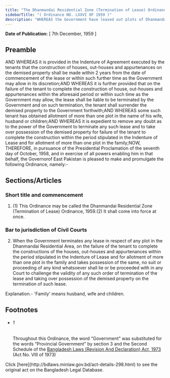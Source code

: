 ```yaml
---
title: "The Dhanmandai Residential Zone (Termination of Lease) Ordinance, 1959 (East Pakistan Ordinance)"
sidebarTitle: "( Ordinance NO. LXXVI OF 1959 )"
description: "WHEREAS the Government have leased out plots of Dhanmandai Residential Area to the tenants on terms and conditions set forth in the Standard Agreement for Dhanmandai Residential Area;1♣"
---
```


**Date of Publication:** [ 7th December, 1959 ]

## Preamble

AND WHEREAS it is provided in the Indenture of Agreement executed by the tenants that the construction of houses, out-houses and appurtenances on the demised property shall be made within 2 years from the date of commencement of the lease or within such further time as the Government may allow in its discretion;AND WHEREAS it is further provided that on the failure of the tenant to complete the construction of house, out-houses and appurtenances within the aforesaid period or within such time as the Government may allow, the lease shall be liable to be terminated by the Government and on such termination, the tenant shall surrender the demised property to the Government forthwith;AND WHEREAS some such tenant has obtained allotment of more than one plot in the name of his wife, husband or children;AND WHEREAS it is expedient to remove any doubt as to the power of the Government to terminate any such lease and to take over possession of the demised property for failure of the tenant to complete the construction within the period stipulated in the Indenture of Lease and for allotment of more than one plot in the family;NOW, THEREFORE, in pursuance of the Presidential Proclamation of the seventh day of October, 1958, and in exercise of all powers enabling him in that behalf, the Governorof East Pakistan is pleased to make and promulgate the following Ordinance, namely:-

## Sections/Articles

### Short title and commencement

1. (1) This Ordinance may be called the Dhanmandai Residential Zone (Termination of Lease) Ordinance, 1959.(2) It shall come into force at once.

### Bar to jurisdiction of Civil Courts

2. When the Government terminates any lease in respect of any plot in the Dhanmandai Residential Area, on the failure of the tenant to complete the constructions of the houses, out-houses and appurtenances within the period stipulated in the Indenture of Lease and for allotment of more than one plot in the family and takes possession of the same, no suit or proceeding of any kind whatsoever shall lie or be proceeded with in any Court to challenge the validity of any such order of termination of the lease and taking over possession of the demised property on the termination of such lease.

Explanation.- 'Family' means husband, wife and children.

## Footnotes

- ###### 1

  Throughout this Ordinance, the word “Government” was substituted for the words “Provincial Government” by section 3 and the Second Schedule of the [Bangladesh Laws (Revision And Declaration) Act, 1973](/laws/act-430 "Bangladesh Laws (Revision And Declaration) Act, 1973") (Act No. VIII of 1973)

<Note>
  Click [here](http://bdlaws.minlaw.gov.bd/act-details-298.html) to see the original act on the Bangladesh Legal Database.
</Note>
